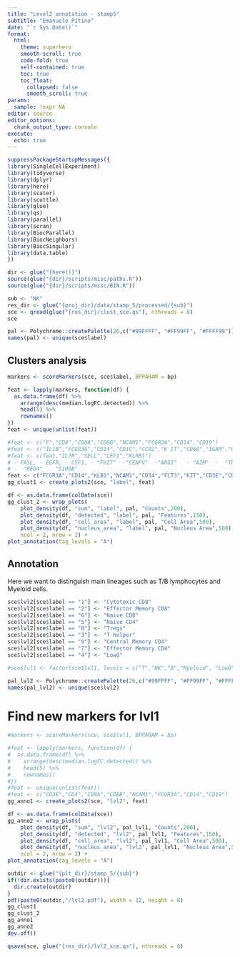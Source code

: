 ```yaml
---
title: "Level2 annotation - stamp5"
subtitle: "Emanuele Pitino"
date: "`r Sys.Date()`"
format: 
  html:
    theme: superhero
    smooth-scroll: true
    code-fold: true
    self-contained: true
    toc: true
    toc_float: 
      collapsed: false
      smooth_scroll: true
params:
  sample: !expr NA
editor: source
editor_options: 
  chunk_output_type: console
execute:
  echo: true
---
```

```r
suppressPackageStartupMessages({
library(SingleCellExperiment)
library(tidyverse)
library(dplyr)
library(here)
library(scater)
library(scuttle)
library(glue)
library(qs)
library(parallel)
library(scran)
library(BiocParallel)
library(BiocNeighbors)
library(BiocSingular)
library(data.table)
})
```

```r
dir <- glue("{here()}")
source(glue("{dir}/scripts/misc/paths.R"))
source(glue("{dir}/scripts/misc/BIN.R"))
```


```r
sub <- "NK"
res_dir <- glue("{proj_dir}/data/stamp_5/processed/{sub}")
sce <- qread(glue("{res_dir}/clust_sce.qs"), nthreads = 8)
sce
```


```r
pal <- Polychrome::createPalette(26,c("#99FFFF", "#FF99FF", "#FFFF99"))
names(pal) <- unique(sce$label)
```

## Clusters analysis
```r
markers <- scoreMarkers(sce, sce$label, BPPARAM = bp)

feat <- lapply(markers, function(df) {
  as.data.frame(df) %>%
    arrange(desc(median.logFC.detected)) %>%
    head(5) %>%
    rownames()
})
feat <- unique(unlist(feat))

#feat <- c("F","CD4","CD8A","CD8B","NCAM1","FCGR3A","CD14","CD19")
#feat <- c("IL1B","FCGR3A","CD14","CD1C","CCR2","K IT","CD68","IGAM","CD34","FLT3")
#feat <- c(feat,"IL7R","SELL","LEF1","KLRB1")
# - FASL, - EGFR, - CSF1, - "FHIT"  -"CENPV"  -"ARG1"   - "A2M"  -  "TRAT1" -  "AREG"    -"NELL2"
# -  "REG4"    "S100B"
feat <- c("FCGR3A","CD14","KLB1","NCAM1","CD34","FLT3","KIT","CD3E","CD4","CD8A")
gg_clust1 <- create_plots2(sce, "label", feat)
```

```r
df <- as.data.frame(colData(sce))
gg_clust_2 <- wrap_plots(
    plot_density(df, "sum", "label", pal, "Counts",200),
    plot_density(df, "detected", "label", pal, "Features",150),
    plot_density(df, "cell_area", "label", pal, "Cell Area",500),
    plot_density(df, "nucleus_area", "label", pal, "Nucleus Area",500),
    ncol = 2, nrow = 2) +
plot_annotation(tag_levels = "A")
```

## Annotation
Here we want to distinguish main lineages such as T/B lymphocytes and Myeloid cells.
```r
sce$lvl2[sce$label == "1"] <- "Cytotoxic CD8"
sce$lvl2[sce$label == "2"] <- "Effector Memory CD8"
sce$lvl2[sce$label == "6"] <- "Naive CD8"
sce$lvl2[sce$label == "5"] <- "Naive CD4"
sce$lvl2[sce$label == "8"] <- "Tregs"
sce$lvl2[sce$label == "3"] <- "T helper"
sce$lvl2[sce$label == "9"] <- "Central Memory CD4"
sce$lvl2[sce$label == "7"] <- "Effector Memory CD4"
sce$lvl2[sce$label == "4"] <- "LowQ"
```

```r
#sce$lvl1 <- factor(sce$lvl1, levels = c("T","NK","B","Myeloid", "LowQ"))
```


```r
pal_lvl2 <- Polychrome::createPalette(26,c("#99FFFF", "#FF99FF", "#FFFF99"))
names(pal_lvl2) <- unique(sce$lvl2)
```

# Find new markers for lvl1
```r
#markers <- scoreMarkers(sce, sce$lvl1, BPPARAM = bp)

#feat <- lapply(markers, function(df) {
#  as.data.frame(df) %>%
#    arrange(desc(median.logFC.detected)) %>%
#    head(5) %>%
#    rownames()
#})
#feat <- unique(unlist(feat))
#feat <- c("CD3E","CD4","CD8A","CD8B","NCAM1","FCGR3A","CD14","CD19")
gg_anno1 <- create_plots2(sce, "lvl2", feat)
```

```r
df <- as.data.frame(colData(sce))
gg_anno2 <- wrap_plots(
    plot_density(df, "sum", "lvl2", pal_lvl1, "Counts",200),
    plot_density(df, "detected", "lvl2", pal_lvl1, "Features",150),
    plot_density(df, "cell_area", "lvl2", pal_lvl1, "Cell Area",500),
    plot_density(df, "nucleus_area", "lvl2", pal_lvl1, "Nucleus Area",500),
    ncol = 2, nrow = 2) +
plot_annotation(tag_levels = "A")
```

```r
outdir <- glue("{plt_dir}/stamp_5/{sub}")
if(!dir.exists(paste0(outdir))){
  dir.create(outdir)
}
pdf(paste0(outdir,"/lvl2.pdf"), width = 12, height = 8)
gg_clust1
gg_clust_2
gg_anno1
gg_anno2
dev.off()
```


```r
qsave(sce, glue("{res_dir}/lvl2_sce.qs"), nthreads = 8)
```
